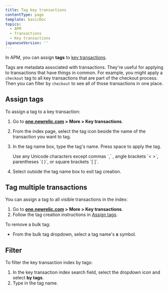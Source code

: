 ```yaml
---
title: Tag key transactions
contentType: page
template: basicDoc
topics:
  - APM
  - Transactions
  - Key transactions
japaneseVersion: ''
---
```


In APM, you can assign **tags** to [key transactions](/docs/apm/transactions/key-transactions/key-transactions-tracking-important-transactions-or-events).

Tags are metadata associated with transactions. They're useful for applying to transactions that have things in common. For example, you might apply a `checkout` tag to all key transactions that are part of the checkout process. Then you can filter by `checkout` to see all of those transactions in one place.

## Assign tags

To assign a tag to a key transaction:

1. Go to **[one.newrelic.com](https://one.newrelic.com) > More > Key transactions**.
2. From the index page, select the tag <Icon name="fe-tag"/>
   icon beside the name of the transaction you want to tag.
3. In the tag name box, type the tag's name. Press space to apply the tag.

   <Callout variant="tip">
     Use any Unicode characters except commas `,` , angle brackets `< >`, parentheses `( )`, or square brackets `[ ]`.
   </Callout>
4. Select outside the tag name box to exit tag creation.

## Tag multiple transactions

You can assign a tag to all visible transactions in the index:

1. Go to **[one.newrelic.com](https://one.newrelic.com) > More > Key transactions**.
2. Follow the tag creation instructions in [Assign tags](#tagging_assign).

To remove a bulk tag:

* From the bulk tag dropdown, select a tag name's **x** symbol.

## Filter

To filter the key transaction index by tags:

1. In the key transaction index search field, select the <Icon name="fe-chevron-down"/>
   dropdown icon and select **by tags**.
2. Type in the tag name.
